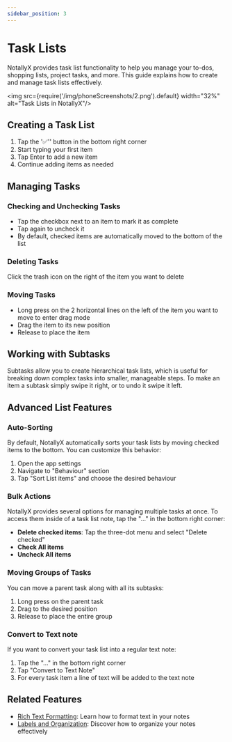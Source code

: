 ```yaml
---
sidebar_position: 3
---
```


# Task Lists

NotallyX provides task list functionality to help you manage your to-dos, shopping lists, project tasks, and more. This guide explains how to create and manage task lists effectively.

<img src={require('/img/phoneScreenshots/2.png').default} width="32%" alt="Task Lists in NotallyX"/>

## Creating a Task List

1. Tap the '✅'' button in the bottom right corner
2. Start typing your first item
3. Tap Enter to add a new item
4. Continue adding items as needed

## Managing Tasks

### Checking and Unchecking Tasks

- Tap the checkbox next to an item to mark it as complete
- Tap again to uncheck it
- By default, checked items are automatically moved to the bottom of the list

### Deleting Tasks

Click the trash icon on the right of the item you want to delete

### Moving Tasks

- Long press on the 2 horizontal lines on the left of the item you want to move to enter drag mode
- Drag the item to its new position
- Release to place the item

## Working with Subtasks

Subtasks allow you to create hierarchical task lists, which is useful for breaking down complex tasks into smaller, manageable steps.
To make an item a subtask simply swipe it right, or to undo it swipe it left.

## Advanced List Features

### Auto-Sorting

By default, NotallyX automatically sorts your task lists by moving checked items to the bottom. You can customize this behavior:

1. Open the app settings
2. Navigate to "Behaviour" section
3. Tap "Sort List items" and choose the desired behaviour

### Bulk Actions

NotallyX provides several options for managing multiple tasks at once.
To access them inside of a task list note, tap the "..." in the bottom right corner:
- **Delete checked items**: Tap the three-dot menu and select "Delete checked"
- **Check All items**
- **Uncheck All items**

### Moving Groups of Tasks

You can move a parent task along with all its subtasks:

1. Long press on the parent task
2. Drag to the desired position
3. Release to place the entire group

### Convert to Text note

If you want to convert your task list into a regular text note:

1. Tap the "..." in the bottom right corner
2. Tap "Convert to Text Note"
3. For every task item a line of text will be added to the text note

## Related Features

- [Rich Text Formatting](rich-text.mdx): Learn how to format text in your notes
- [Labels and Organization](./labels-organization.mdx): Discover how to organize your notes effectively
